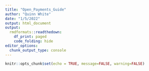 ```yaml
---
title: "Open_Payments_Guide"
author: "Quinn White"
date: "1/5/2022"
output: html_document
output: 
  rmdformats::readthedown:
    df_print: paged
    code_folding: hide
editor_options: 
  chunk_output_type: console
---
```


```r
knitr::opts_chunk$set(echo = TRUE, message=FALSE, warning=FALSE)
```

